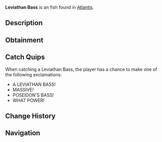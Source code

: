 {{FishInfobox
|image          = Leviathan Bass.png
|rarity         = Unusual
|sea            = First Sea
|location       = [[Atlantis]]
|sublocation    = 
|sources        = Fishing Rod
|radar_location = 
|xp             = 200
|weather        = 
|time           = Night
|season         = 
|bait           = Fish Head
|base_weight    = 16
|base_value     = 400
|weight_range   = 8
|base_chance    = 30
|base_resil     = 60
}}
'''Leviathan Bass''' is an {{Rarity|Unusual}} fish found in [[Atlantis]].

== Description ==
{{Description|A bass grown to monstrous proportions under Poseidon's influence. Its strikes can create small whirlpools in the water.|Bestiary Entry}}

== Obtainment ==
{{Description|Creates disturbances in Poseidon's Pool when hunting, Poseidon Pool fish.|Bestiary Hint}}
{{Fish Availability|
Atlantis/Poseidon Temple
|top_rods      = 
Leviathan's Fang Rod\270609.85\167676.03;
Free Spirit Rod\269990.56\152182.69;
Krampus's Rod\265263.97\232912.23;
Trident Rod\264695.63\122164.44;
Magma Rod\255337.34\224196.26;
Training Rod\253770.28\219635.63;
Flimsy Rod\247875.27\251737.84;
Plastic Rod\234891.1\205772.11;
Fast Rod\241362.92\267508.96;
Fischer's Rod\216049.24\239453.14;
Buddy Bond Rod\173542.39\233975.87;
No-Life Rod\232768.67\172253.05;
Challenger's Rod\212874.48\169226.3;
Blazebringer Rod\211994.05\154626.77;
Seraphic Rod\210702.86\170448.67;
Zeus Rod\209237.76\145082.11;
Verdant Shear Rod\208372.42\145514.33;
Rod Of The Forgotten Fang\207841.32\155562.62;
Ethereal Prism Rod\206092.92\175909.35;
Astralhook Rod\205579.76\186511.21;
Rod Of The Depths\203815.65\141209.59;
Rod Of The Exalted One\202151.97\132678.69;
Volcanic Rod\200671.49\110107.16;
Depthseeker Rod\200532.69\132961.01;
Avalanche Rod\197791.39\119145.59;
Steady Rod\80657.5\49508.22
|recommended   = Trident Rod
}}

== Catch Quips ==
When catching a Leviathan Bass, the player has a chance to make one of the following exclamations:
* A LEVIATHAN BASS!
* MASSIVE!
* POSEIDON'S BASS!
* WHAT POWER!

== Change History ==
{{Change History|{{subst:Current Version}}}}

== Navigation ==
{{Fish Navbox|Atlantis}}